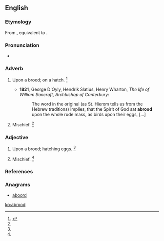 ==English==

===Etymology===
From {{etyl|enm|en}} {{term|abrod|lang=enm}}, equivalent to {{prefix|a|brood}}.

===Pronunciation===
* {{a|US}} {{IPA|/əˈbɹud/}}

===Adverb===
{{en-adv}}

# {{context|obsolete}} Upon a brood; on a hatch. {{defdate|Attested from around (1150 to 1350) until the late 19<sup>th</sup> century.}}<ref name=SOED>{{reference-book | last =| first = | authorlink =  | coauthors =  | editor =Brown, Lesley  | others =  | title = The Shorter Oxford English Dictionary | origdate =  | origyear = 1933| origmonth =  | url =  | format =  | accessdate =  | accessyear =  | accessmonth =  | edition = 5th | date =  | year =2003| month =  | publisher =Oxford University Press  | location =Oxford, UK | language =  | id =  | doi = | isbn =978-0-19-860575-7 | lccn = | ol = | pages =8| chapter =  | chapterurl =  | quote =}}</ref>
#* '''1821''', George D'Oyly, Hendrik Slatius, Henry Wharton, ''The life of William Sancroft, Archbishop of Canterbury'':
#*: The word in the original (as St. Hierom tells us from the Hebrew traditions) implies, that the Spirit of God sat '''abrood''' upon the whole rude mass, as birds upon their eggs, [...]
# {{context|figurative}} Mischief. {{defdate|Attested from around (1150 to 1350) until the late 19<sup>th</sup> century.}}<ref name=SOED/>

===Adjective===
{{en-adj}}

# {{context|obsolete}} Upon a brood; hatching eggs. {{defdate|Attested from around (1150 to 1350) until the late 19<sup>th</sup> century.}}<ref name=SOED/>
# {{context|figurative}} Mischief. {{defdate|Attested from around (1150 to 1350) until the late 19<sup>th</sup> century.}}<ref name=SOED/>

===References===
<references/>

===Anagrams===
* [[aboord#English|aboord]]

[[ko:abrood]]